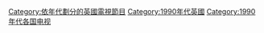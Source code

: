[[Category:依年代劃分的英國電視節目|Category:依年代劃分的英國電視節目]]
[[Category:1990年代英國|Category:1990年代英國]]
[[Category:1990年代各国电视|Category:1990年代各国电视]]